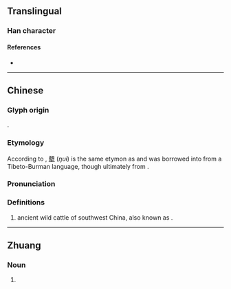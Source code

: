{{character info}}
==Translingual==

===Han character===
{{Han char|rn=93|rad=牛|as=18|sn=22|four=26501|canj=HIHQ|ids=⿱魏牛}}

====References====
* {{Han ref|kx=0705.160|dkj=20218|dj=1118.060|hdz=31822.080|uh=72A9|ud=29353|bh=F6EE|bd=63214}}

----

==Chinese==
{{zh-forms}}

===Glyph origin===
{{Han etym}}
{{Han compound|魏|牛|ls=psc|c1=p|c2=s|t2=bull}}.

===Etymology===
According to {{zh-ref|Schuessler (2007)}}, [[犩]] (''ŋuɨ'') is the same etymon as {{och-l|夔|tr=*grui ~ *gwrə}} and was borrowed into {{w|Later Han Chinese}} from a Tibeto-Burman language, though ultimately from {{cog|sit-pro|*lwa:j||buffalo}}.

===Pronunciation===
{{zh-pron
|m=wéi
|c=ngai4
|mc=y
|oc=y
|ma=
|cat=
}}

===Definitions===
{{zh-hanzi}}

# {{zh-obsolete}} ancient wild cattle of southwest China, also known as {{zh-l|犪牛}}.

----

==Zhuang==

===Noun===
{{za-head|noun}}

# {{za-sawndip form of|vaiz}}